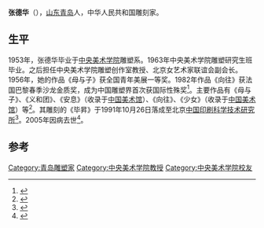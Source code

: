 {{otheruse|张德华}}
'''张德华'''（{{bd|1931年||2005年}}），[[山东|山东]][[青岛|青岛]]人，中华人民共和国雕刻家。

== 生平 ==
1953年，张德华毕业于[[中央美术学院|中央美术学院]]雕塑系。1963年中央美术学院雕塑研究生班毕业。之后担任中央美术学院雕塑创作室教授、北京女艺术家联谊会副会长。1956年，她的作品《母与子》获全国青年美展一等奖。1982年作品《向往》获法国巴黎春季沙龙金质奖，成为中国雕塑界首次获国际性殊奖<ref>{{Cite book|title=三人行 杨先让文集|last=[[杨先让|杨先让]]著|first=|publisher=桂林：[[广西师范大学出版社|广西师范大学出版社]]|year=2016.11|isbn=978-7-5495-8674-5|location=|pages=316}}</ref>。主要作品有《母与子》、《义和团》、《安息》（收录于[[中国美术馆|中国美术馆]]）、《向往》、《少女》（收录于[[中国美术馆|中国美术馆]]）等<ref>{{Cite book|title=中国当代书画精品撷英|last=[[彭雪峰|彭雪峰]]主编；[[人民画报社|人民画报社]]编辑|first=|publisher=北京：[[中国画报出版社|中国画报出版社]]|year=2004.12|isbn=7-80024-850-X|location=|pages=221}}</ref>。其雕刻的《毕昇》于1991年10月26日落成至北京[[中国印刷科学技术研究所|中国印刷科学技术研究所]]<ref>{{Cite book|title=中国人物年鉴 1992|last=李方诗等主编|first=|publisher=北京：[[华艺出版社|华艺出版社]]|year=1992.10|isbn=7-80039-683-5|location=|pages=72}}</ref>。2005年因病去世<ref>{{Cite web|title=女雕塑家张德华去世|url=https://news.artron.net/20050809/n7176.html|accessdate=2020-08-16|work=雅昌新闻}}</ref>。

==参考==
{{reflist}}

{{normdaten}}
{{DEFAULTSORT:zhang dehua}}
[[Category:青岛雕塑家|Category:青岛雕塑家]]
[[Category:中央美术学院教授|Category:中央美术学院教授]]
[[Category:中央美术学院校友|Category:中央美术学院校友]]